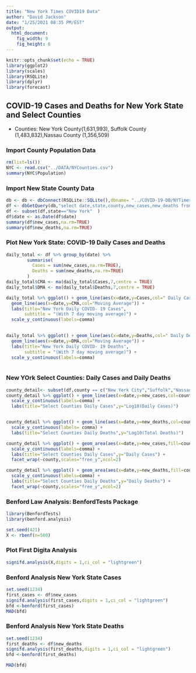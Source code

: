 ```yaml
---
title: "New York Times COVID19 Data"
author: "David Jackson"
date: "1/25/2021 08:35 PM/EST"
output: 
  html_document: 
    fig_width: 9
    fig_height: 6
---
```


```r
knitr::opts_chunk$set(echo = TRUE)
library(ggplot2)
library(scales)
library(RSQLite)
library(dplyr)
library(forecast)
```

## COVID-19 Cases and Deaths for New York State and Select Counties
* Counties:  New York County(1,631,993), Suffolk County (1,483,832),Nassau County	(1,356,509)

### Import County Population Data

```r
rm(list=ls())
NYC <- read.csv("../DATA/NYCounties.csv")
summary(NYC$Population)
```

### Import New State County Data

```r
db <- db <- dbConnect(RSQLite::SQLite(),dbname= "../COVID-19-DB/NYTimes.sqlite3")
df <- dbGetQuery(db,"select date,state,county,new_cases,new_deaths from COUNTYDAILY")
df <- subset(df,state=="New York"  )
df$date <- as.Date(df$date)
summary(df$new_cases,na.rm=TRUE)
summary(df$new_deaths,na.rm=TRUE)

```

### Plot New York State: COVID-19 Daily Cases and Deaths

```r
daily_total <- df %>% group_by(date) %>% 
        summarise(
          Cases = sum(new_cases,na.rm=TRUE),
          Deaths = sum(new_deaths,na.rm=TRUE)
        )
daily_total$CMA <- ma(daily_total$Cases,7,centre = TRUE)
daily_total$DMA <- ma(daily_total$Deaths,7,centre = TRUE)
```
```r
daily_total %>% ggplot() + geom_line(aes(x=date,y=Cases,col=" Daily Cases")) +
  geom_line(aes(x=date,y=CMA,col="Moving Average")) +
  labs(title="New York Daily COVID- 19 Cases",
       subtitle = "(With 7 day moving average)") +
  scale_y_continuous(labels=comma)
  
```
```r
daily_total %>% ggplot() + geom_line(aes(x=date,y=Deaths,col=" Daily Deaths")) +
  geom_line(aes(x=date,y=DMA,col="Moving Average")) +
  labs(title="New York Daily COVID- 19 Deaths",
       subtitle = "(With 7 day moving average)") +
  scale_y_continuous(labels=comma)
  
```

### New YOrk Select Counties: Daily Cases and Daily Deaths

```r
county_detail<- subset(df,county == c("New York City","Suffolk","Nassau"))
county_detail %>% ggplot() + geom_line(aes(x=date,y=new_cases,col=county)) +
  scale_y_continuous(labels=comma) +
  labs(title="Select Counties Daily Cases",y="Log10(Daily Cases)")


county_detail %>% ggplot() + geom_line(aes(x=date,y=new_deaths,col=county)) +
  scale_y_continuous(labels= comma) + 
  labs(title="Select Counties Daily Deaths",y="Log10(Total Deaths)") 
```
```r
county_detail %>% ggplot() + geom_area(aes(x=date,y=new_cases,fill=county)) +
  scale_y_continuous(labels=comma) +
  labs(title="Select Counties Daily Cases",y="Daily Cases") +
  facet_wrap(~county,scales="free_y",ncol=2)

county_detail %>% ggplot() + geom_area(aes(x=date,y=new_deaths,fill=county)) +
  scale_y_continuous(labels=comma) +
  labs(title="Select Counties Daily Deaths",y="Daily Deaths") +
  facet_wrap(~county,scales="free_y",ncol=2)
```

### Benford Law Analysis: BenfordTests Package

```r
library(BenfordTests)
library(benford.analysis)
```
```r
set.seed(421)
X <- rbenf(n=500)

```

### Plot First Digita Analysis

```r
signifd.analysis(X,digits = 1,ci_col = "lightgreen")
```

### Benford Analysis New York State Cases

```r
set.seed(1234)
first_cases <- df$new_cases
signifd.analysis(first_cases,digits = 1,ci_col = "lightgreen")
bfd <-benford(first_cases)
MAD(bfd)
```

### Benford Analysis New York State Deaths

```r
set.seed(1234)
first_deaths <- df$new_deaths
signifd.analysis(first_deaths,digits = 1,ci_col = "lightgreen")
bfd <-benford(first_deaths)
```
```r
MAD(bfd)

```



